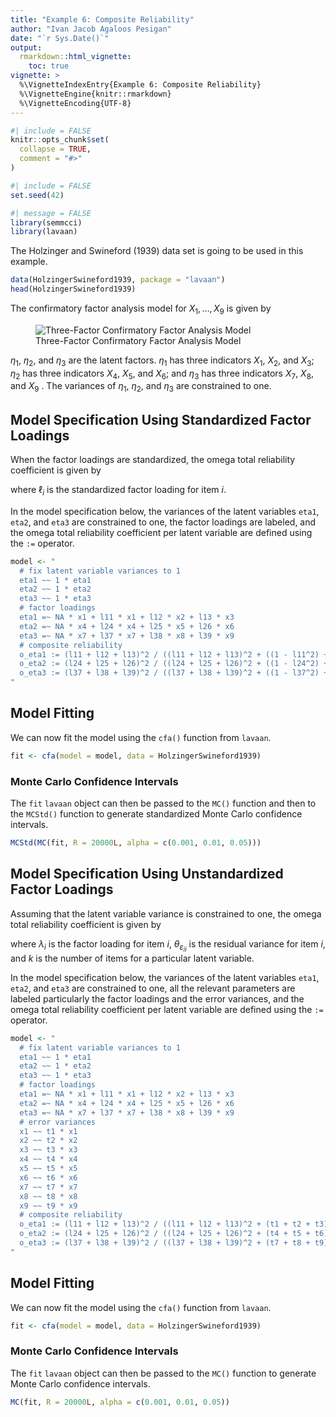 ```yaml
---
title: "Example 6: Composite Reliability"
author: "Ivan Jacob Agaloos Pesigan"
date: "`r Sys.Date()`"
output:
  rmarkdown::html_vignette:
    toc: true
vignette: >
  %\VignetteIndexEntry{Example 6: Composite Reliability}
  %\VignetteEngine{knitr::rmarkdown}
  %\VignetteEncoding{UTF-8}
---
```


```r
#| include = FALSE
knitr::opts_chunk$set(
  collapse = TRUE,
  comment = "#>"
)
```

```r
#| include = FALSE
set.seed(42)
```

```r
#| message = FALSE
library(semmcci)
library(lavaan)
```

The Holzinger and Swineford (1939) data set is going to be used in this example.

```r
data(HolzingerSwineford1939, package = "lavaan")
head(HolzingerSwineford1939)
```

\noindent The confirmatory factor analysis model for $X_{1}, \dots, X_{9}$
is given by

![Three-Factor Confirmatory Factor Analysis Model](https://raw.githubusercontent.com/jeksterslab/semmcci/main/latexsrc/figures/png/cfa.png)

\noindent $\eta_{1}$, $\eta_{2}$, and $\eta_{3}$ are the latent factors.
$\eta_{1}$ has three indicators $X_{1}$, $X_{2}$, and $X_{3}$;
$\eta_{2}$ has three indicators $X_{4}$, $X_{5}$, and $X_{6}$; and
$\eta_{3}$ has three indicators $X_{7}$, $X_{8}$, and $X_{9}$ .
The variances of $\eta_{1}$, $\eta_{2}$, and $\eta_{3}$ are constrained to one.

## Model Specification Using Standardized Factor Loadings

When the factor loadings are standardized, 
the omega total reliability coefficient is given by

\begin{equation}
  \omega_{\mathrm{total}}
  =
  \frac{
  \left(
  \sum_{i = 1}^{k}
  \ell_{i}
  \right)^2
  }{
  \left(
  \sum_{i = 1}^{k}
  \ell_{i}
  \right)^2
  +
  \sum_{i = 1}^{k}
  \left(
  1
  -
  \ell_{i}^{2}
  \right)
  }
\end{equation}

\noindent where $\ell_{i}$ is the standardized factor loading for item $i$.

In the model specification below,
the variances of the latent variables `eta1`, `eta2`, and `eta3` are constrained to one,
the factor loadings are labeled,
and the omega total reliability coefficient per latent variable are defined
using the `:=` operator.

```r
model <- "
  # fix latent variable variances to 1
  eta1 ~~ 1 * eta1
  eta2 ~~ 1 * eta2
  eta3 ~~ 1 * eta3
  # factor loadings
  eta1 =~ NA * x1 + l11 * x1 + l12 * x2 + l13 * x3
  eta2 =~ NA * x4 + l24 * x4 + l25 * x5 + l26 * x6
  eta3 =~ NA * x7 + l37 * x7 + l38 * x8 + l39 * x9
  # composite reliability
  o_eta1 := (l11 + l12 + l13)^2 / ((l11 + l12 + l13)^2 + ((1 - l11^2) + (1 - l12^2) + (1 - l13^2)))
  o_eta2 := (l24 + l25 + l26)^2 / ((l24 + l25 + l26)^2 + ((1 - l24^2) + (1 - l25^2) + (1 - l26^2)))
  o_eta3 := (l37 + l38 + l39)^2 / ((l37 + l38 + l39)^2 + ((1 - l37^2) + (1 - l38^2) + (1 - l39^2)))
"
```

## Model Fitting

We can now fit the model using the `cfa()` function from `lavaan`.

```r
fit <- cfa(model = model, data = HolzingerSwineford1939)
```

### Monte Carlo Confidence Intervals

The `fit` `lavaan` object can then be passed to the `MC()` function
and then to the `MCStd()` function to generate standardized Monte Carlo confidence intervals.

```r
MCStd(MC(fit, R = 20000L, alpha = c(0.001, 0.01, 0.05)))
```

## Model Specification Using Unstandardized Factor Loadings

Assuming that the latent variable variance is constrained to one,
the omega total reliability coefficient is given by

\begin{equation}
  \omega_{\mathrm{total}}
  =
  \frac{
  \left(
  \sum_{i = 1}^{k}
  \lambda_{i}
  \right)^2
  }{
  \left(
  \sum_{i = 1}^{k}
  \lambda_{i}
  \right)^2
  +
  \sum_{i = 1}^{k}
  \theta_{\varepsilon_{ii}}
  }
\end{equation}

\noindent where $\lambda_{i}$ is the factor loading for item $i$,
$\theta_{\varepsilon_{ii}}$ is the residual variance for item $i$,
and $k$ is the number of items for a particular latent variable.

In the model specification below,
the variances of the latent variables `eta1`, `eta2`, and `eta3` are constrained to one,
all the relevant parameters are labeled particularly the factor loadings and the error variances,
and the omega total reliability coefficient per latent variable are defined
using the `:=` operator.

```r
model <- "
  # fix latent variable variances to 1
  eta1 ~~ 1 * eta1
  eta2 ~~ 1 * eta2
  eta3 ~~ 1 * eta3
  # factor loadings
  eta1 =~ NA * x1 + l11 * x1 + l12 * x2 + l13 * x3
  eta2 =~ NA * x4 + l24 * x4 + l25 * x5 + l26 * x6
  eta3 =~ NA * x7 + l37 * x7 + l38 * x8 + l39 * x9
  # error variances
  x1 ~~ t1 * x1
  x2 ~~ t2 * x2
  x3 ~~ t3 * x3
  x4 ~~ t4 * x4
  x5 ~~ t5 * x5
  x6 ~~ t6 * x6
  x7 ~~ t7 * x7
  x8 ~~ t8 * x8
  x9 ~~ t9 * x9
  # composite reliability
  o_eta1 := (l11 + l12 + l13)^2 / ((l11 + l12 + l13)^2 + (t1 + t2 + t3))
  o_eta2 := (l24 + l25 + l26)^2 / ((l24 + l25 + l26)^2 + (t4 + t5 + t6))
  o_eta3 := (l37 + l38 + l39)^2 / ((l37 + l38 + l39)^2 + (t7 + t8 + t9))
"
```

## Model Fitting

We can now fit the model using the `cfa()` function from `lavaan`.

```r
fit <- cfa(model = model, data = HolzingerSwineford1939)
```

### Monte Carlo Confidence Intervals

The `fit` `lavaan` object can then be passed to the `MC()` function
to generate Monte Carlo confidence intervals.

```r
MC(fit, R = 20000L, alpha = c(0.001, 0.01, 0.05))
```
